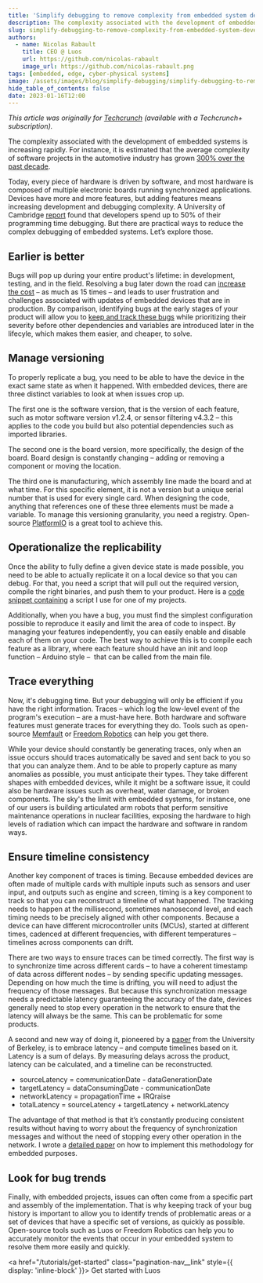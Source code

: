```yaml
---
title: 'Simplify debugging to remove complexity from embedded system development'
description: The complexity associated with the development of embedded systems is increasing rapidly.
slug: simplify-debugging-to-remove-complexity-from-embedded-system-development
authors:
  - name: Nicolas Rabault
    title: CEO @ Luos
    url: https://github.com/nicolas-rabault
    image_url: https://github.com/nicolas-rabault.png
tags: [embedded, edge, cyber-physical systems]
image: /assets/images/blog/simplify-debugging/simplify-debugging-to-remove-complexity-from-embedded-system-development.png
hide_table_of_contents: false
date: 2023-01-16T12:00
---
```



_This article was originally for <a href="https://techcrunch.com/2022/12/20/simplify-debugging-to-reduce-the-complexity-of-embedded-system-development/Techcrunch" rel="external nofollow">Techcrunch</a> (available with a Techcrunch+ subscription)._

The complexity associated with the development of embedded systems is increasing rapidly. For instance, it is estimated that the average complexity of software projects in the automotive industry has grown <a href="https://www.mckinsey.com/industries/advanced-electronics/our-insights/cracking-the-complexity-code-in-embedded-systems-development" rel="external nofollow">300% over the past decade</a>.

Today, every piece of hardware is driven by software, and most hardware is composed of multiple electronic boards running synchronized applications. Devices have more and more features, but adding features means increasing development and debugging complexity. A University of Cambridge <a href="https://web.archive.org/web/20221004225508/https://citeseerx.ist.psu.edu/viewdoc/download?doi=10.1.1.444.9094&rep=rep1&type=pdf" rel="external nofollow">report</a> found that developers spend up to 50% of their programming time debugging. But there are practical ways to reduce the complex debugging of embedded systems. Let’s explore those.

<!--truncate-->

<h2>Earlier is better</h2>

Bugs will pop up during your entire product's lifetime: in development, testing, and in the field. Resolving a bug later down the road can <a href="https://www.parasoft.com/blog/an-ounce-of-prevention-software-safety-security-through-coding-standards/" rel="external nofollow">increase the cost</a> – as much as 15 times – and leads to user frustration and challenges associated with updates of embedded devices that are in production. By comparison, identifying bugs at the early stages of your product will allow you to <a href="https://brainhub.eu/library/strategies-for-managing-bugs#agile-strategies-for-managing-bugs" rel="external nofollow">keep and track these bugs</a> while prioritizing their severity before other dependencies and variables are introduced later in the lifecyle, which makes them easier, and cheaper, to solve.

<h2>Manage versioning</h2>

To properly replicate a bug, you need to be able to have the device in the exact same state as when it happened. With embedded devices, there are three distinct variables to look at when issues crop up.

The first one is the software version, that is the version of each feature, such as motor software version v1.2.4, or sensor filtering v4.3.2 – this applies to the code you build but also potential dependencies such as imported libraries.

The second one is the board version, more specifically, the design of the board. Board design is constantly changing – adding or removing a component or moving the location.

The third one is manufacturing, which assembly line made the board and at what time. For this specific element, it is not a version but a unique serial number that is used for every single card. When designing the code, anything that references one of these three elements must be made a variable. To manage this versioning granularity, you need a registry. Open-source <a href="https://registry.platformio.org/" rel="external nofollow">PlatformIO</a> is a great tool to achieve this.

<h2>Operationalize the replicability</h2>

Once the ability to fully define a given device state is made possible, you need to be able to actually replicate it on a local device so that you can debug. For that, you need a script that will pull out the required version, compile the right binaries, and push them to your product. Here is a <a href="https://github.com/nicolas-rabault/home_stairs/blob/main/firmware/nodes/stair_step/update.sh" rel="external nofollow">code snippet containing</a> a script I use for one of my projects.

Additionally, when you have a bug, you must find the simplest configuration possible to reproduce it easily and limit the area of code to inspect. By managing your features independently, you can easily enable and disable each of them on your code. The best way to achieve this is to compile each feature as a library, where each feature should have an init and loop function – Arduino style –  that can be called from the main file.

<h2>Trace everything</h2>

Now, it's debugging time. But your debugging will only be efficient if you have the right information. Traces – which log the low-level event of the program's execution – are a must-have here. Both hardware and software features must generate traces for everything they do. Tools such as open-source <a href="https://github.com/memfault" rel="external nofollow">Memfault</a> or <a href="https://www.freedomrobotics.com/" rel="external nofollow">Freedom Robotics</a> can help you get there.

While your device should constantly be generating traces, only when an issue occurs should traces automatically be saved and sent back to you so that you can analyze them. And to be able to properly capture as many anomalies as possible, you must anticipate their types. They take different shapes with embedded devices, while it might be a software issue, it could also be hardware issues such as overheat, water damage, or broken components. The sky's the limit with embedded systems, for instance, one of our users is building articulated arm robots that perform sensitive maintenance operations in nuclear facilities, exposing the hardware to high levels of radiation which can impact the hardware and software in random ways.

<h2>Ensure timeline consistency</h2>

Another key component of traces is timing. Because embedded devices are often made of multiple cards with multiple inputs such as sensors and user input, and outputs such as engine and screen, timing is a key component to track so that you can reconstruct a timeline of what happened. The tracking needs to happen at the millisecond, sometimes nanosecond level, and each timing needs to be precisely aligned with other components. Because a device can have different microcontroller units (MCUs), started at different times, cadenced at different frequencies, with different temperatures – timelines across components can drift.

There are two ways to ensure traces can be timed correctly. The first way is to synchronize time across different cards – to have a coherent timestamp of data across different nodes – by sending specific updating messages. Depending on how much the time is drifting, you will need to adjust the frequency of those messages. But because this synchronization message needs a predictable latency guaranteeing the accuracy of the date, devices generally need to stop every operation in the network to ensure that the latency will always be the same. This can be problematic for some products.

A second and new way of doing it, pioneered by a <a href="https://www.semanticscholar.org/paper/A-Programming-Model-for-Time-Synchronized-Real-Time-Zhao-Liu/dd0a4b93ac9a41444d303c38a10c25bf8e17a30e" rel="external nofollow">paper</a> from the University of Berkeley, is to embrace latency – and compute timelines based on it. Latency is a sum of delays. By measuring delays across the product, latency can be calculated, and a timeline can be reconstructed.

- sourceLatency = communicationDate - dataGenerationDate
- targetLatency = dataConsumingDate - communicationDate
- networkLatency = propagationTime + IRQraise
- totalLatency = sourceLatency + targetLatency + networkLatency

The advantage of that method is that it’s constantly producing consistent results without having to worry about the frequency of synchronization messages and without the need of stopping every other operation in the network. I wrote a <a href="https://www.luos.io/blog/distributed-latency-based-time-synchronization" rel="external nofollow">detailed paper</a> on how to implement this methodology for embedded purposes.

<h2>Look for bug trends</h2>

Finally, with embedded projects, issues can often come from a specific part and assembly of the implementation. That is why keeping track of your bug history is important to allow you to identify trends of problematic areas or a set of devices that have a specific set of versions, as quickly as possible. Open-source tools such as Luos or Freedom Robotics can help you to accurately monitor the events that occur in your embedded system to resolve them more easily and quickly.

<a href="/tutorials/get-started" class="pagination-nav\_\_link" style={{ display: 'inline-block' }}>
  Get started with Luos
</a>
